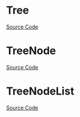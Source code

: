 
<Meta of={TreeStories} />

# Tree

<Description of={Tree} />

[Source Code](https://github.com/Mezzanine-UI/mezzanine/blob/main/packages/react/src/Tree/Tree.tsx)

<ArgsTable of={Tree} />

# TreeNode

<Description of={TreeNode} />

[Source Code](https://github.com/Mezzanine-UI/mezzanine/blob/main/packages/react/src/Tree/TreeNode.tsx)

<ArgsTable of={TreeNode} />

# TreeNodeList

<Description of={TreeNodeList} />

[Source Code](https://github.com/Mezzanine-UI/mezzanine/blob/main/packages/react/src/Tree/TreeNodeList.tsx)

<ArgsTable of={TreeNodeList} />
